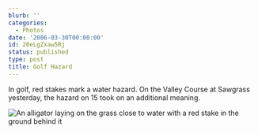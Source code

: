 ```yaml
---
blurb: ''
categories:
  - Photos
date: '2006-03-30T00:00:00'
id: 20eLgZxaw5Rj
status: published
type: post
title: Golf Hazard
---
```


In golf, red stakes mark a water hazard. On the Valley Course at Sawgrass yesterday, the hazard on 15 took on an additional meaning.

<Img src="alligator_on_the_golf_course" alt="An alligator laying on the grass close to water with a red stake in the ground behind it" />



